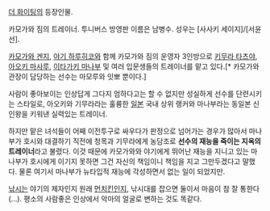 [[더 화이팅]]의 등장인물.

카모가와 짐의 트레이너. 투니버스 방영판 이름은 남병수. 성우는 [사사키 세이지]/[서윤선].

[[카모가와 겐지]], [[야기 하루히코]]와 함께 카모가와 짐의 운영자 3인방으로 [[키무라 타츠야]], [[아오키 마사루]], [[이타가키 마나부]] 및 여러 입문생들의 트레이너를 맡고 있다.[* 카모가와 관장이 담당하는 선수는 마모루와 잇뽀 뿐이다.]

사람이 좋아보이는 인상답게 그다지 엄하다고는 할 수 없지만 성실하게 선수를 단련시키는 스타일로, 아오키와 기무라라는 훌륭한 [[일본]] 국내 상위 랭커와 마나부라는 동일본 신인왕을 키워낸 실력있는 트레이너.

하지만 맡은 녀석들이 어째 이전투구로 싸우다가 판정으로 넘어가는 경우가 많아서 마나부가 호시와 대결하기 직전에 청목과 기무라에게 농담조로 '''선수의 재능을 죽이는 지옥의 트레이너'''라고 불렸다. 이것 때문에 카모가와와 야기에게 뛰어난 재능을 지니고 있는 마나부가 호시에게 이기지 못하면 그건 자신의 책임이니 책임을 지고 그만두겠다고 말했다. 물론 여기서 마나부가 뉴타입적 재능에 각성하면서 없는 일이 되었지만.

[[낚시]]는 야기의 제자인지 원래 [[먼치킨]]인지, 낚시대를 잡으면 둘이서 마음이 참 잘 통한다(...). 평소의 사람좋은 인상에서 악마의 얼굴로 변하는 것도 똑같다.

